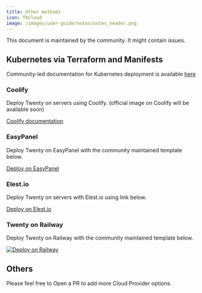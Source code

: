 ```yaml
---
title: Other methods
icon: TbCloud
image: /images/user-guide/notes/notes_header.png
---
```


<Warning>
  This document is maintained by the community. It might contain issues.
</Warning>

## Kubernetes via Terraform and Manifests

Community-led documentation for Kubernetes deployment is available [here](https://github.com/twentyhq/twenty/tree/main/packages/twenty-docker/k8s)

### Coolify

Deploy Twenty on servers using Coolify. (official image on Coolify will be available soon)

[Coolify documentation](https://coolify.io/docs/get-started/introduction)


### EasyPanel

Deploy Twenty on EasyPanel with the community maintained template below.

[Deploy on EasyPanel](https://easypanel.io/docs/templates/twenty)

### Elest.io

Deploy Twenty on servers with Elest.io using link below.

[Deploy on Elest.io](https://elest.io/open-source/twenty)

### Twenty on Railway

Deploy Twenty on Railway with the community maintained template below.

[![Deploy on Railway](https://railway.com/button.svg)](https://railway.com/deploy/nAL3hA)

## Others

Please feel free to Open a PR to add more Cloud Provider options.


